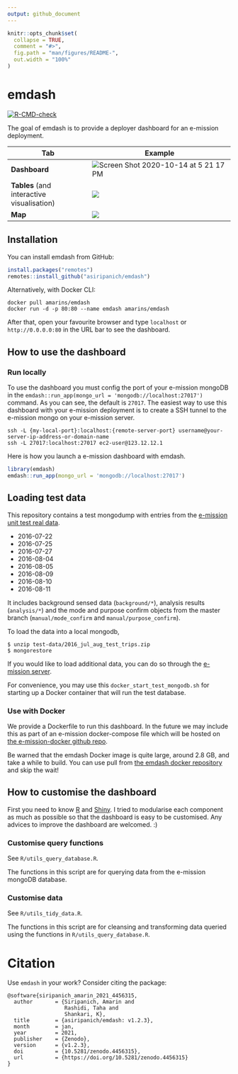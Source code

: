 ```yaml
---
output: github_document
---
```


<!-- README.md is generated from README.Rmd. Please edit that file -->

```r
knitr::opts_chunk$set(
  collapse = TRUE,
  comment = "#>",
  fig.path = "man/figures/README-",
  out.width = "100%"
)
```

# emdash

<!-- badges: start -->
[![R-CMD-check](https://github.com/asiripanich/emdash/workflows/R-CMD-check/badge.svg)](https://github.com/asiripanich/emdash/actions)
<!-- badges: end -->

The goal of emdash is to provide a deployer dashboard for an e-mission deployment.

| **Tab**                                    | **Example**                                                               |
|--------------------------------------------|---------------------------------------------------------------------------|
| **Dashboard**                              | ![Screen Shot 2020-10-14 at 5 21 17 PM](man/figures/emdash_dashboard.gif) |
| **Tables** (and interactive visualisation) | ![](man/figures/emdash_tables.gif)                                        |
| **Map**                                    | ![](man/figures/emdash_map.gif)                                           |

## Installation

You can install emdash from GitHub:

``` r
install.packages("remotes")
remotes::install_github("asiripanich/emdash")
```

Alternatively, with Docker CLI:

    docker pull amarins/emdash
    docker run -d -p 80:80 --name emdash amarins/emdash

After that, open your favourite browser and type `localhost` or `http://0.0.0.0:80` in the URL bar to see the dashboard.

## How to use the dashboard

### Run locally

To use the dashboard you must config the port of your e-mission mongoDB in the `emdash::run_app(mongo_url = 'mongodb://localhost:27017')` command. As you can see, the default is `27017`. The easiest way to use this dashboard with your e-mission deployment is to create a SSH tunnel to the e-mission mongo on your e-mission server.

``` ssh
ssh -L {my-local-port}:localhost:{remote-server-port} username@your-server-ip-address-or-domain-name
ssh -L 27017:localhost:27017 ec2-user@123.12.12.1
```

Here is how you launch a e-mission dashboard with emdash.

``` r
library(emdash)
emdash::run_app(mongo_url = 'mongodb://localhost:27017')
```

## Loading test data

This repository contains a test mongodump with entries from the [e-mission unit test real data](https://github.com/e-mission/e-mission-server/tree/master/emission/tests/data/real_examples).

-   2016-07-22
-   2016-07-25
-   2016-07-27
-   2016-08-04
-   2016-08-05
-   2016-08-09
-   2016-08-10
-   2016-08-11

It includes background sensed data (`background/*`), analysis results (`analysis/*`) and the mode and purpose confirm objects from the master branch (`manual/mode_confirm` and `manual/purpose_confirm`).

To load the data into a local mongodb,

    $ unzip test-data/2016_jul_aug_test_trips.zip
    $ mongorestore

If you would like to load additional data, you can do so through the [e-mission server](https://github.com/e-mission/e-mission-server/#loading-test-data).

For convenience, you may use this `docker_start_test_mongodb.sh` for starting up a Docker container that will run the test database.

### Use with Docker

We provide a Dockerfile to run this dashboard. In the future we may include this as part of an e-mission docker-compose file which will be hosted on [the e-mission-docker github repo](https://github.com/e-mission/e-mission-docker).

Be warned that the emdash Docker image is quite large, around 2.8 GB, and take a while to build. You can use pull from [the emdash docker repository](https://hub.docker.com/r/amarins/emdash) and skip the wait!

## How to customise the dashboard

First you need to know [R](https://www.r-project.org/) and [Shiny](https://shiny.rstudio.com/). I tried to modularise each component as much as possible so that the dashboard is easy to be customised. Any advices to improve the dashboard are welcomed. :)

### Customise query functions

See `R/utils_query_database.R`.

The functions in this script are for querying data from the e-mission mongoDB database.

### Customise data

See `R/utils_tidy_data.R`.

The functions in this script are for cleansing and transforming data queried using the functions in `R/utils_query_database.R`.

# Citation

Use `emdash` in your work? Consider citing the package:

    @software{siripanich_amarin_2021_4456315,
      author       = {Siripanich, Amarin and
                      Rashidi, Taha and
                      Shankari, K},
      title        = {asiripanich/emdash: v1.2.3},
      month        = jan,
      year         = 2021,
      publisher    = {Zenodo},
      version      = {v1.2.3},
      doi          = {10.5281/zenodo.4456315},
      url          = {https://doi.org/10.5281/zenodo.4456315}
    }
